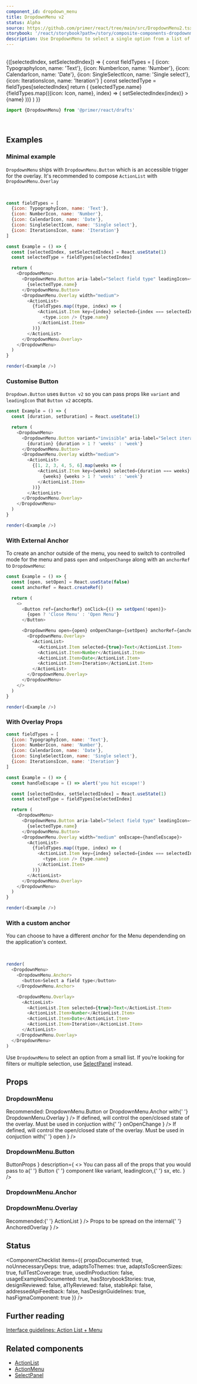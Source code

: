 ```yaml
---
component_id: dropdown_menu
title: DropdownMenu v2
status: Alpha
source: https://github.com/primer/react/tree/main/src/DropdownMenu2.tsx
storybook: '/react/storybook?path=/story/composite-components-dropdownmenu2'
description: Use DropdownMenu to select a single option from a list of menu options.
---
```



<br />

<State default={1}>
  {([selectedIndex, setSelectedIndex]) => {
    const fieldTypes = [
      {icon: TypographyIcon, name: 'Text'},
      {icon: NumberIcon, name: 'Number'},
      {icon: CalendarIcon, name: 'Date'},
      {icon: SingleSelectIcon, name: 'Single select'},
      {icon: IterationsIcon, name: 'Iteration'}
    ]
    const selectedType = fieldTypes[selectedIndex]
    return (
      <Box sx={{border: '1px solid', borderColor: 'border.default', borderRadius: 2, padding: 6}}>
        <DropdownMenu>
          <DropdownMenu.Button aria-label="Select field type" leadingIcon={selectedType.icon}>
            {selectedType.name}
          </DropdownMenu.Button>
          <DropdownMenu.Overlay width="medium">
            <ActionList>
              {fieldTypes.map(({icon: Icon, name}, index) => (
                <ActionList.Item
                  key={index}
                  selected={index === selectedIndex}
                  onSelect={() => setSelectedIndex(index)}
                >
                  <Icon /> {name}
                </ActionList.Item>
              ))}
            </ActionList>
          </DropdownMenu.Overlay>
        </DropdownMenu>
      </Box>
    )
  }}
</State>

<br />

```js
import {DropdownMenu} from '@primer/react/drafts'
```

<br />

## Examples

### Minimal example

`DropdownMenu` ships with `DropdownMenu.Button` which is an accessible trigger for the overlay. It's recommended to compose `ActionList` with `DropdownMenu.Overlay`

&nbsp;

```javascript live noinline drafts
const fieldTypes = [
  {icon: TypographyIcon, name: 'Text'},
  {icon: NumberIcon, name: 'Number'},
  {icon: CalendarIcon, name: 'Date'},
  {icon: SingleSelectIcon, name: 'Single select'},
  {icon: IterationsIcon, name: 'Iteration'}
]

const Example = () => {
  const [selectedIndex, setSelectedIndex] = React.useState(1)
  const selectedType = fieldTypes[selectedIndex]

  return (
    <DropdownMenu>
      <DropdownMenu.Button aria-label="Select field type" leadingIcon={selectedType.icon}>
        {selectedType.name}
      </DropdownMenu.Button>
      <DropdownMenu.Overlay width="medium">
        <ActionList>
          {fieldTypes.map((type, index) => (
            <ActionList.Item key={index} selected={index === selectedIndex} onSelect={() => setSelectedIndex(index)}>
              <type.icon /> {type.name}
            </ActionList.Item>
          ))}
        </ActionList>
      </DropdownMenu.Overlay>
    </DropdownMenu>
  )
}

render(<Example />)
```

### Customise Button

`Dropdown.Button` uses `Button v2` so you can pass props like `variant` and `leadingIcon` that `Button v2` accepts.

```javascript live noinline drafts
const Example = () => {
  const [duration, setDuration] = React.useState(1)

  return (
    <DropdownMenu>
      <DropdownMenu.Button variant="invisible" aria-label="Select iteration duration">
        {duration} {duration > 1 ? 'weeks' : 'week'}
      </DropdownMenu.Button>
      <DropdownMenu.Overlay width="medium">
        <ActionList>
          {[1, 2, 3, 4, 5, 6].map(weeks => (
            <ActionList.Item key={weeks} selected={duration === weeks} onSelect={() => setDuration(weeks)}>
              {weeks} {weeks > 1 ? 'weeks' : 'week'}
            </ActionList.Item>
          ))}
        </ActionList>
      </DropdownMenu.Overlay>
    </DropdownMenu>
  )
}

render(<Example />)
```

### With External Anchor

To create an anchor outside of the menu, you need to switch to controlled mode for the menu and pass `open` and `onOpenChange` along with an `anchorRef` to `DropdownMenu`:

```javascript live noinline drafts
const Example = () => {
  const [open, setOpen] = React.useState(false)
  const anchorRef = React.createRef()

  return (
    <>
      <Button ref={anchorRef} onClick={() => setOpen(!open)}>
        {open ? 'Close Menu' : 'Open Menu'}
      </Button>

      <DropdownMenu open={open} onOpenChange={setOpen} anchorRef={anchorRef}>
        <DropdownMenu.Overlay>
          <ActionList>
            <ActionList.Item selected={true}>Text</ActionList.Item>
            <ActionList.Item>Number</ActionList.Item>
            <ActionList.Item>Date</ActionList.Item>
            <ActionList.Item>Iteration</ActionList.Item>
          </ActionList>
        </DropdownMenu.Overlay>
      </DropdownMenu>
    </>
  )
}

render(<Example />)
```

### With Overlay Props

```javascript live noinline drafts
const fieldTypes = [
  {icon: TypographyIcon, name: 'Text'},
  {icon: NumberIcon, name: 'Number'},
  {icon: CalendarIcon, name: 'Date'},
  {icon: SingleSelectIcon, name: 'Single select'},
  {icon: IterationsIcon, name: 'Iteration'}
]

const Example = () => {
  const handleEscape = () => alert('you hit escape!')

  const [selectedIndex, setSelectedIndex] = React.useState(1)
  const selectedType = fieldTypes[selectedIndex]

  return (
    <DropdownMenu>
      <DropdownMenu.Button aria-label="Select field type" leadingIcon={selectedType.icon}>
        {selectedType.name}
      </DropdownMenu.Button>
      <DropdownMenu.Overlay width="medium" onEscape={handleEscape}>
        <ActionList>
          {fieldTypes.map((type, index) => (
            <ActionList.Item key={index} selected={index === selectedIndex} onSelect={() => setSelectedIndex(index)}>
              <type.icon /> {type.name}
            </ActionList.Item>
          ))}
        </ActionList>
      </DropdownMenu.Overlay>
    </DropdownMenu>
  )
}

render(<Example />)
```

### With a custom anchor

You can choose to have a different _anchor_ for the Menu dependending on the application's context.

&nbsp;

```javascript live noinline drafts
render(
  <DropdownMenu>
    <DropdownMenu.Anchor>
      <button>Select a field type</button>
    </DropdownMenu.Anchor>

    <DropdownMenu.Overlay>
      <ActionList>
        <ActionList.Item selected={true}>Text</ActionList.Item>
        <ActionList.Item>Number</ActionList.Item>
        <ActionList.Item>Date</ActionList.Item>
        <ActionList.Item>Iteration</ActionList.Item>
      </ActionList>
    </DropdownMenu.Overlay>
  </DropdownMenu>
)
```

<Note variant="warning">

Use `DropdownMenu` to select an option from a small list. If you’re looking for filters or multiple selection, use [SelectPanel](/SelectPanel) instead.

</Note>

## Props

### DropdownMenu

<PropsTable>
  <PropsTableRow
    required
    name="children"
    type="React.ReactElement[]"
    description={
      <>
        Recommended: <InlineCode>DropdownMenu.Button</InlineCode> or <InlineCode>DropdownMenu.Anchor</InlineCode> with{' '}
        <InlineCode>DropdownMenu.Overlay</InlineCode>
      </>
    }
  />
  <PropsTableRow
    name="open"
    type="boolean"
    description={
      <>
        If defined, will control the open/closed state of the overlay. Must be used in conjuction with{' '}
        <InlineCode>onOpenChange</InlineCode>
      </>
    }
  />
  <PropsTableRow
    name="onOpenChange"
    type="(open: boolean) => void"
    description={
      <>
        If defined, will control the open/closed state of the overlay. Must be used in conjuction with{' '}
        <InlineCode>open</InlineCode>
      </>
    }
  />
  <PropsTableRow
    name="anchorRef"
    type="React.RefObject<HTMLElement>"
    description="Useful for defining an external anchor"
  />
</PropsTable>

### DropdownMenu.Button

<PropsTable>
  <PropsTableRow
    name="ButtonProps"
    type={
      <>
        <Link href="/drafts/Button2#api-reference">ButtonProps</Link>
      </>
    }
    description={
      <>
        You can pass all of the props that you would pass to a{' '}
        <Link href="/drafts/Button2#api-reference">
          <InlineCode>Button</InlineCode>
        </Link>{' '}
        component like <InlineCode>variant</InlineCode>, <InlineCode>leadingIcon</InlineCode>,{' '}
        <InlineCode>sx</InlineCode>, etc.
      </>
    }
  />
</PropsTable>

### DropdownMenu.Anchor

<PropsTable>
  <PropsTableRow required name="children" type="React.ReactElement" description="Accepts a single child" />
</PropsTable>

### DropdownMenu.Overlay

<PropsTable>
  <PropsTableRow
    required
    name="children"
    type="React.ReactElement[]"
    description={
      <>
        Recommended:{' '}
        <Link href="/drafts/ActionList">
          <InlineCode>ActionList</InlineCode>
        </Link>
      </>
    }
  />
  <PropsTableRow
    name="OverlayProps"
    type="OverlayProps"
    description={
      <>
        Props to be spread on the internal{' '}
        <Link href="/AnchoredOverlay">
          <InlineCode>AnchoredOverlay</InlineCode>
        </Link>
      </>
    }
  />
</PropsTable>

## Status

<ComponentChecklist
  items={{
    propsDocumented: true,
    noUnnecessaryDeps: true,
    adaptsToThemes: true,
    adaptsToScreenSizes: true,
    fullTestCoverage: true,
    usedInProduction: false,
    usageExamplesDocumented: true,
    hasStorybookStories: true,
    designReviewed: false,
    a11yReviewed: false,
    stableApi: false,
    addressedApiFeedback: false,
    hasDesignGuidelines: true,
    hasFigmaComponent: true
  }}
/>

## Further reading

[Interface guidelines: Action List + Menu](https://primer.style/design/components/action-list)

## Related components

- [ActionList](/ActionList)
- [ActionMenu](/ActionMenu)
- [SelectPanel](/SelectPanel)
